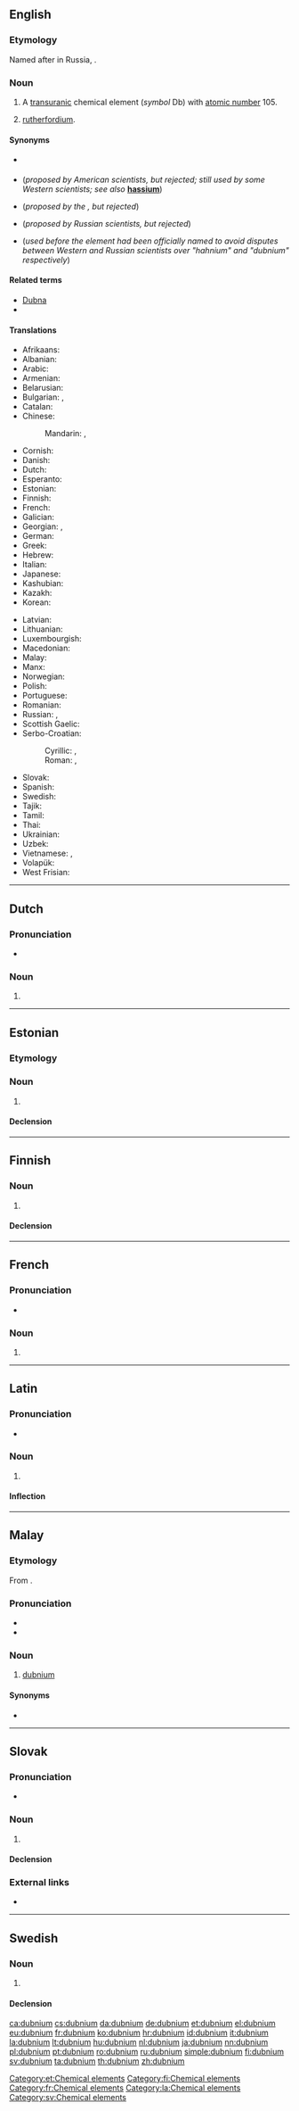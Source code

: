 {{also|Dubnium}}
==English==
{{elements|Db|rutherfordium|Rf|seaborgium|Sg}}

===Etymology===
Named after {{w|Dubna}} in Russia, {{suffix|en||ium}}.

===Noun===
{{en-noun|-}}
{{wikipedia}}

# A [[transuranic]] chemical element (''symbol'' Db) with [[atomic number]] 105.
# {{lb|en|chemistry|obsolete}} {{non-gloss definition|A rejected name for}} [[rutherfordium]].

====Synonyms====
* {{l|en|eka-tantalum}} {{qualifier|used before the element was discovered}}
* {{l|en|hahnium}} (''proposed by American scientists, but rejected; still used by some Western scientists; see also'' '''[[hassium]]''')
* {{l|en|joliotium}} (''proposed by the {{w|IUPAC}}, but rejected'')
* {{l|en|nielsbohrium}} (''proposed by Russian scientists, but rejected'')
* {{l|en|unnilpentium}} (''used before the element had been officially named to avoid disputes between Western and Russian scientists over "hahnium" and "dubnium" respectively'')

====Related terms====
* [[w:Dubna|Dubna]]
* {{l|en|dubnate}}

====Translations====
{{trans-top|chemical element}}
* Afrikaans: {{t|af|dubnium}}
* Albanian: {{t|sq|dubnium}}
* Arabic: {{t|ar|دُوبْنِيُوم|tr=dubniyum|m}}
* Armenian: {{t|hy|դուբնիում}}
* Belarusian: {{t|be|нiльсборый|tr=nil’sbóryj|m}}
* Bulgarian: {{t|bg|дубний|m|tr=dúbnij}}, {{t|bg|нилсборий|tr=nilsbórij|m}}
* Catalan: {{t+|ca|dubni|m}}
* Chinese:
*: Mandarin: {{t+|cmn|𨧀|tr=dù}}, {{t-check|cmn|⿰釒都|tr=dù}}
* Cornish: {{t|kw|dubnyum}}
* Danish: {{t+|da|dubnium}}
* Dutch: {{t+|nl|dubnium|n}}
* Esperanto: {{t+|eo|dubnio}}
* Estonian: {{t+|et|dubnium}}
* Finnish: {{t+|fi|dubnium}}
* French: {{t+|fr|dubnium|m}}
* Galician: {{t+|gl|dubnio|m}}
* Georgian: {{t|ka|ნილსბორიუმი}}, {{t|ka|დუბნიუმი}}
* German: {{t+|de|Dubnium|n}}
* Greek: {{t|el|ντούμπνιο|n}}
* Hebrew: {{t|he|דובניום|tr=dúbniyum}}
* Italian: {{t+|it|dubnio|m}}
* Japanese: {{t+|ja|ドブニウム|tr=dobuniumu}}
* Kashubian: {{t|csb|dubn}}
* Kazakh: {{t|kk|нильсборий|tr=nil’sborii}}
* Korean: {{t+|ko|더브늄|tr=deobeunyum}}
{{trans-mid}}
* Latvian: {{t|lv|dubnijs|m}}
* Lithuanian: {{t+|lt|dubnis}}
* Luxembourgish: {{t|lb|Dubnium}}
* Macedonian: {{t|mk|дубниум|tr=dúbnium|m}}
* Malay: {{t|ms|dubnium}}
* Manx: {{t|gv|hahnium}}
* Norwegian: {{t|no|dubnium}}
* Polish: {{t+|pl|dubn|m}}
* Portuguese: {{t+|pt|dúbnio|m}}
* Romanian: {{t+|ro|dubniu|n}}
* Russian: {{t+|ru|ду́бний|m}}, {{t+|ru|нильсбо́рий|m}}
* Scottish Gaelic: {{t|gd|duibniam}}
* Serbo-Croatian:
*: Cyrillic: {{t|sh|дубниj|m}}, {{t|sh|дубниjум|m}}
*: Roman: {{t|sh|dubnij|m}}, {{t|sh|dubnijum|m}}
* Slovak: {{t|sk|dubnium}}
* Spanish: {{t+|es|dubnio|m}}
* Swedish: {{t+|sv|dubnium|n}}
* Tajik: {{t|tg|nil'sbori'}}
* Tamil: {{t|ta|டப்னியம்|tr=ţapniyam}}
* Thai: {{t|th|ดุบเนียม|tr=dubniam}}
* Ukrainian: {{t|uk|дубнiй|tr=dúbnij|m}}
* Uzbek: {{t|uz|жолиотий|tr=žoliotiy}}
* Vietnamese: {{t+|vi|dubni}}, {{t|vi|ninsbori}}
* Volapük: {{t+|vo|dubnin}}
* West Frisian: {{t|fy|dubnium}}
{{trans-bottom}}

----

==Dutch==
{{wikipedia|lang=nl}}
{{elements|Db|rutherfordium|Rf|seaborgium|Sg|lang=nl}}

===Pronunciation===
* {{audio|Nl-dubnium.ogg|Audio|lang=nl}}

===Noun===
{{nl-noun|n|-|-}}

# {{l|en|dubnium}}

----

==Estonian==

===Etymology===
{{rfe|lang=et}}

===Noun===
{{et-noun|dubniumi|dubniumi|par2=dubniumit}}

# {{l|en|dubnium}}

====Declension====
{{et-decl-seminar|dubnium}}
{{et-decl-õpik|n=sg|dubnium|i}}

[[Category:et:Chemical elements]]

----

==Finnish==
{{wikipedia|lang=fi}}

===Noun===
{{fi-noun}}

# {{l|en|dubnium}}

====Declension====
{{fi-decl-risti|dubnium|||a|i=0}}

[[Category:fi:Chemical elements]]

----

==French==

===Pronunciation===
* {{IPA|/dyb.njɔm/|lang=fr}}

===Noun===
{{fr-noun|m}}

# {{l|en|dubnium}}

[[Category:fr:Chemical elements]]

----

==Latin==
{{wikipedia|lang=la}}

===Pronunciation===
* {{la-IPA|dubnium}}

===Noun===
{{la-noun|dubnium|dubniī|n|second}}

# {{l|en|dubnium}}

====Inflection====
{{la-decl-2nd-N|dubni}}

[[Category:la:Chemical elements]]

----

==Malay==
{{wikipedia|lang=ms}}
{{elements|Db|ruterfordium|Rf|siborgium|Sg|lang=ms}}

===Etymology===
From {{etyl|en|ms}} {{m|en|dubnium}}.

===Pronunciation===
* {{IPA|/dubniom/|lang=ms}}
* {{rhymes|iom|jom|om|lang=ms}}

===Noun===
{{head|ms|noun}}

# {{lb|ms|chemistry}} [[#English|dubnium]] {{gloss|chemical element}}

====Synonyms====
* {{l|ms|hahnium}}

----

==Slovak==
{{elements|Db|rutherfordium|Rf|seaborgium|Sg|lang=sk}}

===Pronunciation===
* {{IPA|/ˈdubnium/|lang=sk}}

===Noun===
{{sk-noun|g=n|gen=dubnia|decl=mesto}}

# {{l|en|dubnium}} {{gloss|element}}

====Declension====
{{sk-decl-noun-sg|dubnium|dubnia|dubniu|dubnium|dubniu|dubniom}}

===External links===
* {{R:SDK}}

----

==Swedish==

===Noun===
{{sv-noun|n|-}}

# {{l|en|dubnium}}

====Declension====
{{sv-noun-unc-irreg-n|2=dubniumet}}

[[Category:sv:Chemical elements]]

[[ca:dubnium]]
[[cs:dubnium]]
[[da:dubnium]]
[[de:dubnium]]
[[et:dubnium]]
[[el:dubnium]]
[[eu:dubnium]]
[[fr:dubnium]]
[[ko:dubnium]]
[[hr:dubnium]]
[[id:dubnium]]
[[it:dubnium]]
[[la:dubnium]]
[[lt:dubnium]]
[[hu:dubnium]]
[[nl:dubnium]]
[[ja:dubnium]]
[[nn:dubnium]]
[[pl:dubnium]]
[[pt:dubnium]]
[[ro:dubnium]]
[[ru:dubnium]]
[[simple:dubnium]]
[[fi:dubnium]]
[[sv:dubnium]]
[[ta:dubnium]]
[[th:dubnium]]
[[zh:dubnium]]